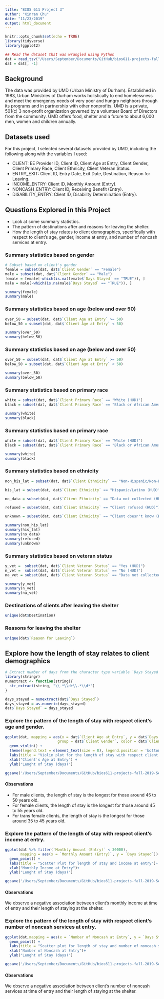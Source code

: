 ```yaml
---
title: "BIOS 611 Project 3"
author: "Xinran Chu"
date: "11/23/2019"
output: html_document
---
```


```r
knitr::opts_chunk$set(echo = TRUE)
library(tidyverse)
library(ggplot2)

## Read the dataset that was wrangled using Python
dat = read_tsv("/Users/September/Documents/GitHub/bios611-projects-fall-2019-September-C/project_3/data/new_dataset.tsv")
dat = dat[, -1]
```  


## Background 
The data was provided by UMD (Urban Ministry of Durham). Established in 1983, Urban Ministries of Durham works holistically to end homelessness and meet the emergency needs of very poor and hungry neighbors through its programs and in partnership with other nonprofits. UMD is a private, 501(c) 3 non-profit organization governed by a volunteer Board of Directors from the community. UMD offers food, shelter and a future to about 6,000 men, women and children annually. 

## Datasets used 
For this project, I selected several datasets provided by UMD, including the following along with the variables I used: 

* CLIENT: EE Provider ID, Client ID, Client Age at Entry, Client Gender, Client Primary Race, Client Ethnicity, Client      Veteran Status. 
* ENTRY_EXIT: Client ID, Entry Date, Exit Date, Destination, Reason for Leaving. 
* INCOME_ENTRY: Client ID, Monthly Amount (Entry). 
* NONCASH_ENTRY: Client ID, Receiving Benefit (Entry). 
* DISABILITY_ENTRY: Client ID, Disability Determination (Entry). 

## Questions Explored in this Project 
* Look at some summary statistics. 
* The pattern of destinations after and reasons for leaving the shelter. 
* How the length of stay relates to client demographics, specifically with respect to client's age, gender, income at      entry, and number of noncash services at entry. 

### Summary statistics based on gender 
```r
# Subset based on client's gender
female = subset(dat, dat$`Client Gender` == "Female")
male = subset(dat, dat$`Client Gender` == "Male")
female = female[-which(is.na(female$`Days Stayed` == "TRUE")), ]
male = male[-which(is.na(male$`Days Stayed` == "TRUE")), ]

summary(female)
summary(male)
```  

### Summary statistics based on age (below and over 50) 
```r
over_50 = subset(dat, dat$`Client Age at Entry` >= 50)
below_50 = subset(dat, dat$`Client Age at Entry` < 50)

summary(over_50)
summary(below_50)
```  

### Summary statistics based on age (below and over 50) 
```r
over_50 = subset(dat, dat$`Client Age at Entry` >= 50)
below_50 = subset(dat, dat$`Client Age at Entry` < 50)

summary(over_50)
summary(below_50)
```  

### Summary statistics based on primary race
```r
white = subset(dat, dat$`Client Primary Race` == "White (HUD)")
black = subset(dat, dat$`Client Primary Race` == "Black or African American (HUD)")

summary(white)
summary(black)
```  


### Summary statistics based on primary race
```r
white = subset(dat, dat$`Client Primary Race` == "White (HUD)")
black = subset(dat, dat$`Client Primary Race` == "Black or African American (HUD)")

summary(white)
summary(black)
```  

### Summary statistics based on ethnicity
```r
non_his_lat = subset(dat, dat$`Client Ethnicity` == "Non-Hispanic/Non-Latino (HUD)")

his_lat = subset(dat, dat$`Client Ethnicity` == "Hispanic/Latino (HUD)")

no_data = subset(dat, dat$`Client Ethnicity` == "Data not collected (HUD)")

refused = subset(dat, dat$`Client Ethnicity` == "Client refused (HUD)")

unknown = subset(dat, dat$`Client Ethnicity` == "Client doesn't know (HUD)")

summary(non_his_lat)
summary(his_lat)
summary(no_data)
summary(refused)
summary(unknown)
```  

### Summary statistics based on veteran status 
```r
y_vet =  subset(dat, dat$`Client Veteran Status` == "Yes (HUD)")
n_vet =  subset(dat, dat$`Client Veteran Status` == "No (HUD)")
na_vet = subset(dat, dat$`Client Veteran Status` == "Data not collected (HUD)")

summary(y_vet)
summary(n_vet)
summary(na_vet)
```  


### Destinations of clients after leaving the shelter  
```r
unique(dat$Destination)
``` 

### Reasons for leaving the shelter 
```r
unique(dat$`Reason for Leaving`)
```   

## Explore how the length of stay relates to client demographics  
```r
# Extract number of days from the character type variable `Days Stayed` and cast it into int
library(stringr)
numextract <- function(string){ 
  str_extract(string, "\\-*\\d+\\.*\\d*")
} 

days_stayed = numextract(dat$`Days Stayed`)
days_stayed = as.numeric(days_stayed)
dat$`Days Stayed` = days_stayed
```   

### Explore the pattern of the length of stay with respect client's age and gender. 
```r
ggplot(dat, mapping = aes(x = dat$`Client Age at Entry`, y = dat$`Days Stayed`, 
                        group = dat$`Client Gender`, color = dat$`Client Gender`, legend = dat$`Client Gender`)) + 
  geom_violin() + 
  theme(legend.text = element_text(size = 8), legend.position = 'bottom') + 
  labs(title = "Violin plot for the length of stay with respect client's age and gender") + 
  xlab("Client's Age at Entry") + 
  ylab("Lenght of Stay (days)")

ggsave('/Users/September/Documents/GitHub/bios611-projects-fall-2019-September-C/project_3/results/age_gender.png', height=4, width=7)
```  

#### Observations 

* For male clients, the length of stay is the longest for those around 45 to 50 years old. 
* For female clients, the length of stay is the longest for those around 45 to 55 years old. 
* For trans female clients, the length of stay is the longest for those around 35 to 45 years old. 

### Explore the pattern of the length of stay with respect client's income at entry. 
```r
ggplot(dat %>% filter(`Monthly Amount (Entry)` < 30000),
       mapping = aes(x = `Monthly Amount (Entry)`, y = `Days Stayed`)) + 
  geom_point() + 
  labs(title = "Scatter Plot for length of stay and income at entry")+ 
  xlab("Monthly Income at Entry")+
  ylab("Lenght of Stay (days)")

ggsave('/Users/September/Documents/GitHub/bios611-projects-fall-2019-September-C/project_3/results/stay_income.png', height=4, width=7)
```    

#### Observations 

We observe a negative association between client's monthly income at time of entry and their length of staying at the shelter. 

### Explore the pattern of the length of stay with respect client's number of noncash services at entry. 
```r
ggplot(dat,mapping = aes(x = `Number of Noncash at Entry`, y = `Days Stayed`)) + 
  geom_point() + 
  labs(title = "Scatter plot for length of stay and number of noncash services at entry")+ 
  xlab("Number of Noncash at Entry")+
  ylab("Lenght of Stay (days)")

ggsave('/Users/September/Documents/GitHub/bios611-projects-fall-2019-September-C/project_3/results/stay_noncash.png', height=4, width=7)
```  

#### Observations 

We observe a negative association between client's number of noncash services at time of entry and their length of staying at the shelter. 


